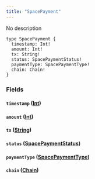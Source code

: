 ```yaml
---
title: "SpacePayment"
---
```


No description

```
type SpacePayment {
  timestamp: Int!
  amount: Int!
  tx: String!
  status: SpacePaymentStatus!
  paymentType: SpacePaymentType!
  chain: Chain!
}

```

### Fields[](#fields "Direct link to heading")

#### `timestamp` ([Int](/developer/graphql-api/references/scalars/int))[](#timestamp-int "Direct link to heading")

#### `amount` ([Int](/developer/graphql-api/references/scalars/int))[](#amount-int "Direct link to heading")

#### `tx` ([String](/developer/graphql-api/references/scalars/string))[](#tx-string "Direct link to heading")

#### `status` ([SpacePaymentStatus](/developer/graphql-api/references/enums/space-payment-status))[](#status-spacepaymentstatus "Direct link to heading")

#### `paymentType` ([SpacePaymentType](/developer/graphql-api/references/enums/space-payment-type))[](#paymenttype-spacepaymenttype "Direct link to heading")

#### `chain` ([Chain](/developer/graphql-api/references/enums/chain))[](#chain-chain "Direct link to heading")